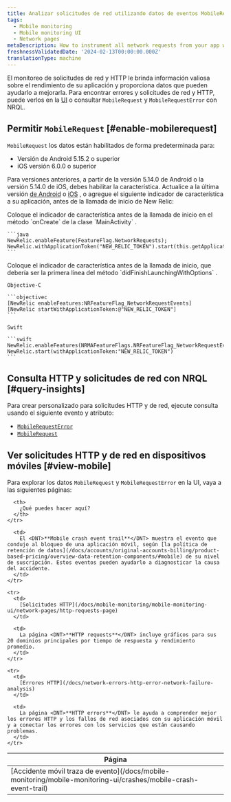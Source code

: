 ```yaml
---
title: Analizar solicitudes de red utilizando datos de eventos MobileRequest
tags:
  - Mobile monitoring
  - Mobile monitoring UI
  - Network pages
metaDescription: How to instrument all network requests from your app with Mobile monitoring for Android or iOS.
freshnessValidatedDate: '2024-02-13T00:00:00.000Z'
translationType: machine
---
```


El monitoreo de solicitudes de red y HTTP le brinda información valiosa sobre el rendimiento de su aplicación y proporciona datos que pueden ayudarlo a mejorarla. Para encontrar errores y solicitudes de red y HTTP, puede verlos en la [UI<InlinePopover type="mobile" />](#view-mobile) o consultar `MobileRequest` y `MobileRequestError` con NRQL.

## Permitir `MobileRequest` [#enable-mobilerequest]

`MobileRequest` los datos están habilitados de forma predeterminada para:

* Versión de Android 5.15.2 o superior
* iOS versión 6.0.0 o superior

Para versiones anteriores, a partir de la versión 5.14.0 de Android o la versión 5.14.0 de iOS, debes habilitar la característica. Actualice a la última versión [de Android](/docs/mobile-monitoring/new-relic-mobile-android/install-configure/upgrade-android-agent) o [iOS](/docs/mobile-monitoring/new-relic-mobile-ios/installation/upgrade-ios-agent) , o agregue el siguiente indicador de característica a su aplicación, antes de la llamada de inicio de New Relic:

<CollapserGroup>
  <Collapser id="enable-for-android" title="Habilitar para Android">
    Coloque el indicador de característica antes de la llamada de inicio en el método `onCreate` de la clase `MainActivity` .

    ```java
    NewRelic.enableFeature(FeatureFlag.NetworkRequests);
    NewRelic.withApplicationToken("NEW_RELIC_TOKEN").start(this.getApplication());
    ```
  </Collapser>

  <Collapser id="enable-for-ios" title="Habilitar para iOS">
    Coloque el indicador de característica antes de la llamada de inicio, que debería ser la primera línea del método `didFinishLaunchingWithOptions` .

    Objective-C

    ```objectivec
    [NewRelic enableFeatures:NRFeatureFlag_NetworkRequestEvents]
    [NewRelic startWithApplicationToken:@"NEW_RELIC_TOKEN"]
    ```

    Swift

    ```swift
    NewRelic.enableFeatures(NRMAFeatureFlags.NRFeatureFlag_NetworkRequestEvents)
    NewRelic.start(withApplicationToken:"NEW_RELIC_TOKEN")
    ```
  </Collapser>
</CollapserGroup>

## Consulta HTTP y solicitudes de red con NRQL [#query-insights]

Para crear <InlinePopover type="dashboards" />personalizado para solicitudes HTTP y de red, ejecute consulta usando el siguiente evento y atributo:

* [`MobileRequestError`](/docs/nrql/nrql-examples/nrql-query-examples-mobile-monitoring/#mobilerequesterror-examples)
* [`MobileRequest`](/docs/nrql/nrql-examples/nrql-query-examples-mobile-monitoring/#mobilerequest-examples)

## Ver solicitudes HTTP y de red en dispositivos móviles [#view-mobile]

Para explorar los datos `MobileRequest` y `MobileRequestError` en la UI, vaya a las siguientes páginas:

<table>
  <thead>
    <tr>
      <th style={{ width: "200px" }}>
        Página
      </th>

      <th>
        ¿Qué puedes hacer aquí?
      </th>
    </tr>
  </thead>

  <tbody>
    <tr>
      <td>
        [Accidente móvil traza de evento](/docs/mobile-monitoring/mobile-monitoring-ui/crashes/mobile-crash-event-trail)
      </td>

      <td>
        El <DNT>**Mobile crash event trail**</DNT> muestra el evento que condujo al bloqueo de una aplicación móvil, según [la política de retención de datos](/docs/accounts/original-accounts-billing/product-based-pricing/overview-data-retention-components/#mobile) de su nivel de suscripción. Estos eventos pueden ayudarlo a diagnosticar la causa del accidente.
      </td>
    </tr>

    <tr>
      <td>
        [Solicitudes HTTP](/docs/mobile-monitoring/mobile-monitoring-ui/network-pages/http-requests-page)
      </td>

      <td>
        La página <DNT>**HTTP requests**</DNT> incluye gráficos para sus 20 dominios principales por tiempo de respuesta y rendimiento promedio.
      </td>
    </tr>

    <tr>
      <td>
        [Errores HTTP](/docs/network-errors-http-error-network-failure-analysis)
      </td>

      <td>
        La página <DNT>**HTTP errors**</DNT> le ayuda a comprender mejor los errores HTTP y los fallos de red asociados con su aplicación móvil y a conectar los errores con los servicios que están causando problemas.
      </td>
    </tr>
  </tbody>
</table>